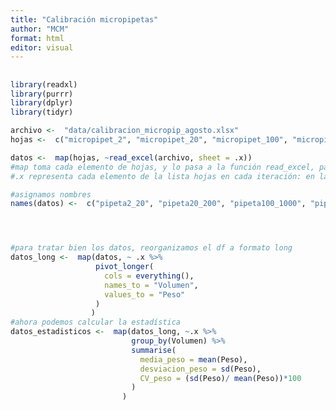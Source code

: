 ```yaml
---
title: "Calibración micropipetas"
author: "MCM"
format: html
editor: visual
---
```


## 

```r

library(readxl)
library(purrr)
library(dplyr)
library(tidyr)

archivo <-  "data/calibracion_micropip_agosto.xlsx"
hojas <-  c("micropipet_2", "micropipet_20", "micropipet_100", "micropipet_0,2_rep")

datos <-  map(hojas, ~read_excel(archivo, sheet = .x)) 
#map toma cada elemento de hojas, y lo pasa a la función read_excel, para leer cada hoja correspondiente
#.x representa cada elemento de la lista hojas en cada iteración: en la primera iteración, será micropipet_2, en la segunda micropipet_20...

#asignamos nombres
names(datos) <-  c("pipeta2_20", "pipeta20_200", "pipeta100_1000", "pipeta0.2_rep")




#para tratar bien los datos, reorganizamos el df a formato long
datos_long <-  map(datos, ~ .x %>%
                   pivot_longer(
                     cols = everything(),
                     names_to = "Volumen",
                     values_to = "Peso"
                   )
                  )
#ahora podemos calcular la estadística
datos_estadisticos <-  map(datos_long, ~.x %>%
                           group_by(Volumen) %>%
                           summarise(
                             media_peso = mean(Peso),
                             desviacion_peso = sd(Peso),
                             CV_peso = (sd(Peso)/ mean(Peso))*100
                           )
                         )
                      
```
